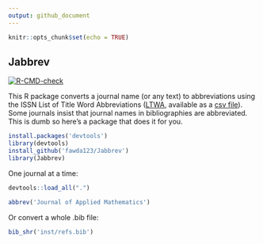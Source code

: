 ```yaml
---
output: github_document
---
```


```r
knitr::opts_chunk$set(echo = TRUE)
```

## Jabbrev

[![R-CMD-check](https://github.com/fawda123/Jabbrev/actions/workflows/R-CMD-check/badge.svg)](https://github.com/fawda123/Jabbrev/actions/workflows/R-CMD-check)
 
This R package converts a journal name (or any text) to abbreviations using the ISSN List of Title Word Abbreviations ([LTWA](https://www.issn.org/services/online-services/access-to-the-ltwa/), available as a [csv file](https://www.issn.org/wp-content/uploads/2024/02/ltwa_current.csv)).  Some journals insist that journal names in bibliographies are abbreviated.  This is dumb so here's a package that does it for you.  

```r
install.packages('devtools')
library(devtools)
install_github('fawda123/Jabbrev')
library(Jabbrev)
```

One journal at a time:
```r
devtools::load_all(".")
```
```r
abbrev('Journal of Applied Mathematics')
```

Or convert a whole .bib file:
```r
bib_shr('inst/refs.bib')
```
